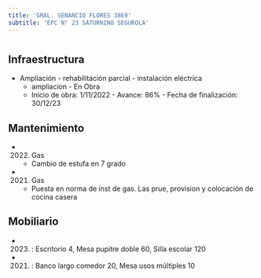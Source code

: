 ```yaml
---
title: 'GRAL. VENANCIO FLORES 3869'
subtitle: 'EPC N° 23 SATURNINO SEGUROLA'
---
```


#
## Infraestructura

* Ampliación - rehabilitación parcial - instalación eléctrica 
    + ampliacion - En Obra 
    + Inicio de obra: 1/11/2022 - Avance: 86% - Fecha de finalización: 30/12/23 






## Mantenimiento

*  (2022) Gas 
    + Cambio de estufa en 7 grado

*  (2021) Gas 
    + Puesta en norma de inst de gas. Las prue, provision y colocación de cocina casera





## Mobiliario

*  (2023) : Escritorio 4, Mesa pupitre doble 60, Silla escolar 120 

*  (2021) : Banco largo comedor 20, Mesa usos múltiples 10 



